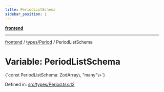 ```yaml
---
title: PeriodListSchema
sidebar_position: 1
---
```



[**frontend**](../../..)

***

[frontend](../../..) / [types/Period](..) / PeriodListSchema

# Variable: PeriodListSchema

<CodeBlock language="ts">
{`const PeriodListSchema: ZodArray\<ZodObject\<\{ endDate: ZodString; id: ZodString; name: ZodString; startDate: ZodString; \}, "strip", ZodTypeAny, \{ endDate: string; id: string; name: string; startDate: string; \}, \{ endDate: string; id: string; name: string; startDate: string; \}\>, "many"\>`}
</CodeBlock>

Defined in: [src/types/Period.tsx:12](https://github.com/svsticky/CommitteeClash/blob/8a31d8fc8422df670b3b4cb3b5fd558ecdeabb90/frontend/src/types/Period.tsx#L12)
